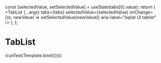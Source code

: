 
<Meta title="Components/TabList" component={TabList} />

  const [selectedValue, setSelectedValue] = useState(tabs[0].value);
  return (
    <TabList
      {...args}
      tabs={tabs}
      selectedValue={selectedValue}
      onChange={(e, newValue) => setSelectedValue(newValue)}
      aria-label="loplat UI tablist"
    />
  );
};

# TabList

<Canvas>
  <Story
    name="default"
    args={{
      tabs: [
        { value: 'test1', label: '테스트1' },
        { value: '테스트2', isDisabled: true },
        { value: '테스트3' },
        { value: '테스트4' },
      ],
    }}
  >
    {runTest(Template.bind({}))}
  </Story>
</Canvas>

<ArgsTable story="default" />
